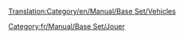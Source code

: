 [[Translation:Category/en/Manual/Base Set/Vehicles]]

{{en/Bilingual box| fr
| --.
| ''Articles relating to vehicles in general are here.''

''This is a list of Vehicles. Read the main article for an explanation of the concept of Vehicles.''}}

[[Category:fr/Manual/Base Set/Jouer]]
